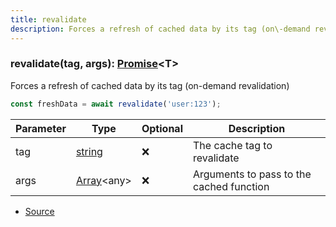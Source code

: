 ```yaml
---
title: revalidate
description: Forces a refresh of cached data by its tag (on\-demand revalidation)
---
```


### revalidate(tag, args): [Promise](https://developer.mozilla.org/en-US/docs/Web/JavaScript/Reference/Global_Objects/Promise)\<T>

Forces a refresh of cached data by its tag (on-demand revalidation)

```ts
const freshData = await revalidate('user:123');
```

| Parameter | Type                                                                                                  | Optional | Description                              |
| --------- | ----------------------------------------------------------------------------------------------------- | -------- | ---------------------------------------- |
| tag       | [string](https://developer.mozilla.org/en-US/docs/Web/JavaScript/Reference/Global_Objects/String)     | ❌       | The cache tag to revalidate              |
| args      | [Array](https://developer.mozilla.org/en-US/docs/Web/JavaScript/Reference/Global_Objects/Array)\<any> | ❌       | Arguments to pass to the cached function |

- [Source](https://github.com/underctrl-io/commandkit/blob/f8cc07d11d2ae5ed7f529adff1649936223e27b2/packages/commandkit/src/cache/cache.ts#L284)
